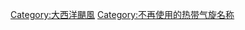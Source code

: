 {{delcat|{{退役大西洋飓风}}}}
{{Commons category|Atlantic hurricanes with retired names}}

[[Category:大西洋颶風|Category:大西洋颶風]]
[[Category:不再使用的热带气旋名称|Category:不再使用的热带气旋名称]]
